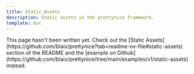 ```yaml
---
title: Static Assets
description: Static assets in the prettynice framework.
template: doc
---
```



<Aside type="note">
  This page hasn't been written yet.
  Check out the [Static Assets](https://github.com/blaix/prettynice?tab=readme-ov-file#static-assets) section of the README
  and the [example on Github](https://github.com/blaix/prettynice/tree/main/examples/v1/static-assets) instead.
</Aside>
